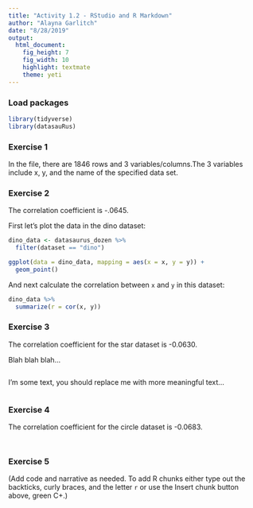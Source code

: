 ```yaml
---
title: "Activity 1.2 - RStudio and R Markdown"
author: "Alayna Garlitch"
date: "8/28/2019"
output: 
  html_document: 
    fig_height: 7
    fig_width: 10
    highlight: textmate
    theme: yeti
---
```


### Load packages

```r
library(tidyverse) 
library(datasauRus)
```


### Exercise 1

In the file, there are 1846 rows and 3 variables/columns.The 3 variables include x, y, and the name of the specified data set.

### Exercise 2

The correlation coefficient is -.0645.

First let's plot the data in the dino dataset:

```r
dino_data <- datasaurus_dozen %>%
  filter(dataset == "dino")

ggplot(data = dino_data, mapping = aes(x = x, y = y)) +
  geom_point()
```

And next calculate the correlation between `x` and `y` in this dataset:

```r
dino_data %>%
  summarize(r = cor(x, y))
```

### Exercise 3

The correlation coefficient for the star dataset is -0.0630.

Blah blah blah...

```r

```

I'm some text, you should replace me with more meaningful text...

```r

```

### Exercise 4

The correlation coefficient for the circle dataset is -0.0683.

```r

```

```r

```

### Exercise 5

(Add code and narrative as needed. To add R chunks either type out the backticks, curly braces, and the letter `r` or use the Insert chunk button above, green C+.)